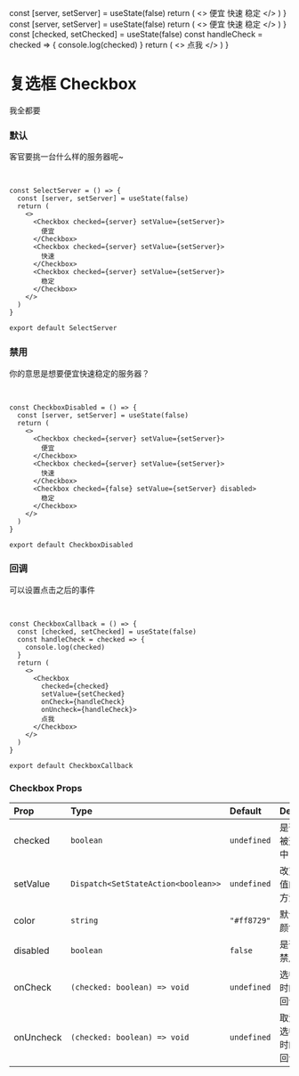 
  const [server, setServer] = useState(false)
  return (
    <>
      <Checkbox checked={server} setValue={setServer}>
        便宜
      </Checkbox>
      <Checkbox checked={server} setValue={setServer}>
        快速
      </Checkbox>
      <Checkbox checked={server} setValue={setServer}>
        稳定
      </Checkbox>
    </>
  )
}
  const [server, setServer] = useState(false)
  return (
    <>
      <Checkbox checked={server} setValue={setServer}>
        便宜
      </Checkbox>
      <Checkbox checked={server} setValue={setServer}>
        快速
      </Checkbox>
      <Checkbox checked={false} setValue={setServer} disabled>
        稳定
      </Checkbox>
    </>
  )
}
  const [checked, setChecked] = useState(false)
  const handleCheck = checked => {
    console.log(checked)
  }
  return (
    <>
      <Checkbox
        checked={checked}
        setValue={setChecked}
        onCheck={handleCheck}
        onUncheck={handleCheck}>
        点我
      </Checkbox>
    </>
  )
}

# 复选框 Checkbox

我全都要

### 默认

客官要挑一台什么样的服务器呢~

<br />

<CheckboxDefault />

```tsx copy
const SelectServer = () => {
  const [server, setServer] = useState(false)
  return (
    <>
      <Checkbox checked={server} setValue={setServer}>
        便宜
      </Checkbox>
      <Checkbox checked={server} setValue={setServer}>
        快速
      </Checkbox>
      <Checkbox checked={server} setValue={setServer}>
        稳定
      </Checkbox>
    </>
  )
}

export default SelectServer
```

### 禁用

你的意思是想要便宜快速稳定的服务器？

<br />

<CheckboxDisabled />

```tsx copy
const CheckboxDisabled = () => {
  const [server, setServer] = useState(false)
  return (
    <>
      <Checkbox checked={server} setValue={setServer}>
        便宜
      </Checkbox>
      <Checkbox checked={server} setValue={setServer}>
        快速
      </Checkbox>
      <Checkbox checked={false} setValue={setServer} disabled>
        稳定
      </Checkbox>
    </>
  )
}

export default CheckboxDisabled
```

### 回调

可以设置点击之后的事件

<br />

<CheckboxCallback />

```tsx copy
const CheckboxCallback = () => {
  const [checked, setChecked] = useState(false)
  const handleCheck = checked => {
    console.log(checked)
  }
  return (
    <>
      <Checkbox
        checked={checked}
        setValue={setChecked}
        onCheck={handleCheck}
        onUncheck={handleCheck}>
        点我
      </Checkbox>
    </>
  )
}

export default CheckboxCallback
```

### Checkbox Props

| Prop      | Type                                | Default     | Desc             |
| :-------- | :---------------------------------- | :---------- | :--------------- |
| checked   | `boolean`                           | `undefined` | 是否被选中       |
| setValue  | `Dispatch<SetStateAction<boolean>>` | `undefined` | 改变值的方法     |
| color     | `string`                            | `"#ff8729"` | 默认颜色         |
| disabled  | `boolean`                           | `false`     | 是否禁用         |
| onCheck   | `(checked: boolean) => void`        | `undefined` | 选中时的回调     |
| onUncheck | `(checked: boolean) => void`        | `undefined` | 取消选中时的回调 |
